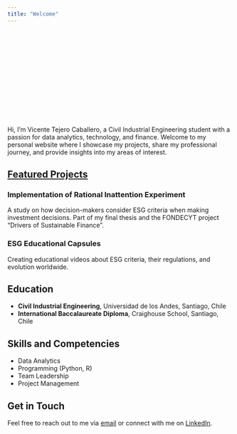 ```yaml
---
title: "Welcome"
---
```


::: {style="background-image: url('images/home.png'); background-size: cover; height: 200px; display: flex; align-items: center; "}
<h1 style="color: white; text-shadow: 2px 2px 4px #000;">

</h1>
:::

Hi, I'm Vicente Tejero Caballero, a Civil Industrial Engineering student with a passion for data analytics, technology, and finance. Welcome to my personal website where I showcase my projects, share my professional journey, and provide insights into my areas of interest.

## [Featured Projects](https://vicentetejero.github.io/projects.html)

### Implementation of Rational Inattention Experiment

A study on how decision-makers consider ESG criteria when making investment decisions. Part of my final thesis and the FONDECYT project "Drivers of Sustainable Finance".

### ESG Educational Capsules

Creating educational videos about ESG criteria, their regulations, and evolution worldwide.

## Education

-   **Civil Industrial Engineering**, Universidad de los Andes, Santiago, Chile
-   **International Baccalaureate Diploma**, Craighouse School, Santiago, Chile

## Skills and Competencies

-   Data Analytics
-   Programming (Python, R)
-   Team Leadership
-   Project Management

## Get in Touch

Feel free to reach out to me via [email](mailto:vicente@tejero.cl) or connect with me on [LinkedIn](https://www.linkedin.com/in/vicente-tejero-144930217/).
